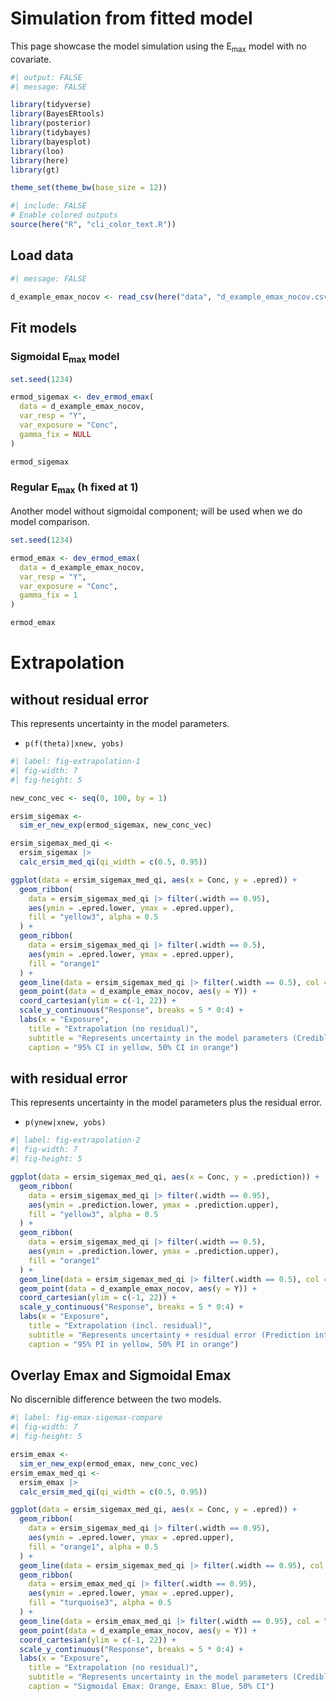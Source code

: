 # Simulation from fitted model

This page showcase the model simulation using the E~max~ model with no covariate.

```r
#| output: FALSE
#| message: FALSE

library(tidyverse)
library(BayesERtools)
library(posterior)
library(tidybayes)
library(bayesplot)
library(loo)
library(here)
library(gt)

theme_set(theme_bw(base_size = 12))
```

```r
#| include: FALSE
# Enable colored outputs
source(here("R", "cli_color_text.R"))
```

## Load data

```r
#| message: FALSE

d_example_emax_nocov <- read_csv(here("data", "d_example_emax_nocov.csv"))
```

## Fit models

::: {.panel-tabset}

### Sigmoidal E~max~ model

```r
set.seed(1234)

ermod_sigemax <- dev_ermod_emax(
  data = d_example_emax_nocov,
  var_resp = "Y",
  var_exposure = "Conc",
  gamma_fix = NULL
)

ermod_sigemax
```

### Regular E~max~ (h fixed at 1)

Another model without sigmoidal component; will be used when we do
model comparison.

```r
set.seed(1234)

ermod_emax <- dev_ermod_emax(
  data = d_example_emax_nocov,
  var_resp = "Y",
  var_exposure = "Conc",
  gamma_fix = 1
)

ermod_emax
```

:::

# Extrapolation 

::: {.panel-tabset}

## without residual error

This represents uncertainty in the model parameters.

- `p(f(theta)|xnew, yobs)`

```r
#| label: fig-extrapolation-1
#| fig-width: 7
#| fig-height: 5

new_conc_vec <- seq(0, 100, by = 1)

ersim_sigemax <-
  sim_er_new_exp(ermod_sigemax, new_conc_vec)

ersim_sigemax_med_qi <-
  ersim_sigemax |>
  calc_ersim_med_qi(qi_width = c(0.5, 0.95))

ggplot(data = ersim_sigemax_med_qi, aes(x = Conc, y = .epred)) +
  geom_ribbon(
    data = ersim_sigemax_med_qi |> filter(.width == 0.95),
    aes(ymin = .epred.lower, ymax = .epred.upper),
    fill = "yellow3", alpha = 0.5
  ) +
  geom_ribbon(
    data = ersim_sigemax_med_qi |> filter(.width == 0.5),
    aes(ymin = .epred.lower, ymax = .epred.upper),
    fill = "orange1"
  ) +
  geom_line(data = ersim_sigemax_med_qi |> filter(.width == 0.5), col = "darkred") +
  geom_point(data = d_example_emax_nocov, aes(y = Y)) +
  coord_cartesian(ylim = c(-1, 22)) +
  scale_y_continuous("Response", breaks = 5 * 0:4) +
  labs(x = "Exposure",
    title = "Extrapolation (no residual)",
    subtitle = "Represents uncertainty in the model parameters (Credible interval)",
    caption = "95% CI in yellow, 50% CI in orange")
```

## with residual error

This represents uncertainty in the model parameters plus the residual error.

- `p(ynew|xnew, yobs)`

```r
#| label: fig-extrapolation-2
#| fig-width: 7
#| fig-height: 5

ggplot(data = ersim_sigemax_med_qi, aes(x = Conc, y = .prediction)) +
  geom_ribbon(
    data = ersim_sigemax_med_qi |> filter(.width == 0.95),
    aes(ymin = .prediction.lower, ymax = .prediction.upper),
    fill = "yellow3", alpha = 0.5
  ) +
  geom_ribbon(
    data = ersim_sigemax_med_qi |> filter(.width == 0.5),
    aes(ymin = .prediction.lower, ymax = .prediction.upper),
    fill = "orange1"
  ) +
  geom_line(data = ersim_sigemax_med_qi |> filter(.width == 0.5), col = "darkred") +
  geom_point(data = d_example_emax_nocov, aes(y = Y)) +
  coord_cartesian(ylim = c(-1, 22)) +
  scale_y_continuous("Response", breaks = 5 * 0:4) +
  labs(x = "Exposure",
    title = "Extrapolation (incl. residual)",
    subtitle = "Represents uncertainty + residual error (Prediction interval)",
    caption = "95% PI in yellow, 50% PI in orange")
```

## Overlay Emax and Sigmoidal Emax

No discernible difference between the two models.

```r
#| label: fig-emax-sigemax-compare
#| fig-width: 7
#| fig-height: 5

ersim_emax <-
  sim_er_new_exp(ermod_emax, new_conc_vec)
ersim_emax_med_qi <-
  ersim_emax |>
  calc_ersim_med_qi(qi_width = c(0.5, 0.95))

ggplot(data = ersim_sigemax_med_qi, aes(x = Conc, y = .epred)) +
  geom_ribbon(
    data = ersim_sigemax_med_qi |> filter(.width == 0.95),
    aes(ymin = .epred.lower, ymax = .epred.upper),
    fill = "orange1", alpha = 0.5
  ) +
  geom_line(data = ersim_sigemax_med_qi |> filter(.width == 0.95), col = "darkred") +
  geom_ribbon(
    data = ersim_emax_med_qi |> filter(.width == 0.95),
    aes(ymin = .epred.lower, ymax = .epred.upper),
    fill = "turquoise3", alpha = 0.5
  ) +
  geom_line(data = ersim_emax_med_qi |> filter(.width == 0.95), col = "steelblue3") +
  geom_point(data = d_example_emax_nocov, aes(y = Y)) +
  coord_cartesian(ylim = c(-1, 22)) +
  scale_y_continuous("Response", breaks = 5 * 0:4) +
  labs(x = "Exposure",
    title = "Extrapolation (no residual)",
    subtitle = "Represents uncertainty in the model parameters (Credible interval)",
    caption = "Sigmoidal Emax: Orange, Emax: Blue, 50% CI")
```

:::



